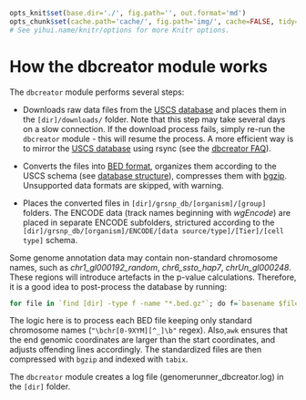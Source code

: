 ```r

opts_knit$set(base.dir='./', fig.path='', out.format='md')
opts_chunk$set(cache.path='cache/', fig.path='img/', cache=FALSE, tidy=TRUE, fig.keep='high', echo=TRUE, dpi=300, out.width=700, prompt=FALSE, comment='##', results='markup', eval=FALSE)
# See yihui.name/knitr/options for more Knitr options.
```

How the dbcreator module works
========================================================

The `dbcreator` module performs several steps:

* Downloads raw data files from the [USCS database](http://hgdownload.cse.ucsc.edu/goldenPath/hg19/database/) and places them in the `[dir]/downloads/` folder. Note that this step may take several days on a slow connection. If the download process fails, simply re-run the `dbcreator` module - this will resume the process. A more efficient way is to mirror the [USCS database](http://hgdownload.cse.ucsc.edu/goldenPath/hg19/database/) using rsync (see the [dbcreator FAQ](dbcreatorFAQ.md)).

* Converts the files into [BED format](http://genome.ucsc.edu/FAQ/FAQformat.html#format1), organizes them according to the USCS schema (see [database structure](dbcreatorStructure)), compresses them with [bgzip](http://samtools.sourceforge.net/tabix.shtml). Unsupported data formats are skipped, with warning.

* Places the converted files in `[dir]/grsnp_db/[organism]/[group]` folders. The ENCODE data (track names beginning with *wgEncode*) are placed in separate ENCODE subfolders, strictured according to the `[dir]/grsnp_db/[organism]/ENCODE/[data source/type]/[Tier]/[cell type]` schema.

Some genome annotation data may contain non-standard chromosome names, such as *chr1_gl000192_random*, *chr6_ssto_hap7*, *chrUn_gl000248*. These regions will introduce artefacts in the p-value calculations. Therefore, it is a good idea to post-process the database by running:

```r
for file in `find [dir] -type f -name "*.bed.gz"`; do f=`basename $file`; d=`dirname $file`; echo $file; zcat $file | grep "\bchr[0-9XYM][^_]\b" | awk 'BEGIN {OFS="\t"} { if ( $3 <= $2) { print $1, $2, $2+1, $4, $5, $6 } else { print $0 } }' | sort -k1,1 -k2,2n -k3,3n | uniq > $d/${f%???} && rm $file; bgzip ${file%???} && tabix $file; done
```

The logic here is to process each BED file keeping only standard chromosome names (`"\bchr[0-9XYM][^_]\b"` regex). Also,`awk` ensures that the end genomic coordinates are larger than the start coordinates, and adjusts offending lines accordingly. The standardized files are then compressed with `bgzip` and indexed with `tabix`.

The `dbcreator` module creates a log file (genomerunner_dbcreator.log) in the `[dir]` folder.